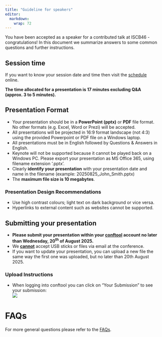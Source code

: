 ```yaml
---
title: "Guideline for speakers"
editor: 
  markdown: 
    wrap: 72
---
```


You have been accepted as a speaker for a contributed talk at ISCB46 - congratulations! In this document we summarize answers to some common questions and further instructions. 

## Session time

If you want to know your session date and time then visit the [schedule](https://www.conftool.org/iscb2025/sessions.php) online.

<b>The time allocated for a presentation is 17 minutes excluding Q&A (approx. 3 to 5 minutes).</b>

## Presentation Format

*	Your presentation should be in a <b>PowerPoint (pptx)</b> or <b>PDF</b> file format. No other formats (e.g. Excel, Word or Prezi) will be accepted. 
*	All presentations will be projected in 16:9 format landscape (not 4:3) using the provided Powerpoint or PDF file on a Windows laptop.
*	All presentations must be in English followed by Questions & Answers in English.
*	Keynote will not be supported because it cannot be played back on a Windows PC. Please export your presentation as MS Office 365, using filename extension ‘.pptx’.
*	Clearly <b>identify your presentation</b> with your presentation date and name in the filename (example: 20250825_John_Smith.pptx)
*	The <b>maximum file size is 10 megabytes</b>.


### Presentation Design Recommendations

*	Use high contrast colours; light text on dark background or vice versa.
*	Hyperlinks to external content such as websites cannot be supported.

## Submitting your presentation

* <b>Please submit your presentation within your [conftool](https://www.conftool.org/iscb2025/index.php?page=login) account no later than Wednesday, 20<sup>th</sup> of August 2025.</b>
*	We <b><u>cannot</u></b> accept USB sticks or files via email at the conference.
*	If you want to update your presentation, you can upload a new file the same way the first one was uploaded, but no later than 20th August 2025.


### Upload Instructions

* When logging into conftool you can click on “Your Submission” to see your submission:  
  ![](img/guidance/poster-yoursubmissions.png)  
  

# FAQs

For more general questions please refer to the [FAQs](faq.html).

